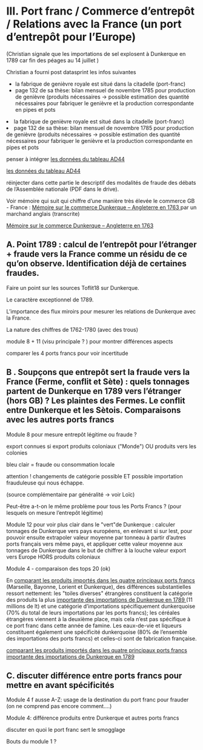 #  III. Port franc / Commerce d’entrepôt / Relations avec la France (un port d’entrepôt pour l’Europe)

 (Christian signale que les importations de sel explosent à Dunkerque en 1789 car fin des péages au 14 juillet )

 Christian a fourni post datasprint les infos suivantes

*    la fabrique de genièvre royale est situé dans la citadelle (port-franc) 
*    page 132 de sa thèse: bilan mensuel de novembre 1785 pour production de genièvre (produits nécessaires -&gt; possible estimation des quantité nécessaires pour fabriquer le genièvre et la production correspondante en pipes et pots 

<li> la fabrique de genièvre royale est situé dans la citadelle (port-franc)</li>
<li> page 132 de sa thèse: bilan mensuel de novembre 1785 pour production de genièvre (produits nécessaires -&gt; possible estimation des quantité nécessaires pour fabriquer le genièvre et la production correspondante en pipes et pots</li>

 penser à intégrer [ les données du tableau AD44 ](https://drive.google.com/file/d/1ePQf6X5tMoRt3vVBM6oaaG8P_GDvO1jf/view?ts%3D6249fbe8)

[ les données du tableau AD44](https://drive.google.com/file/d/1ePQf6X5tMoRt3vVBM6oaaG8P_GDvO1jf/view?ts%3D6249fbe8)

 réinjecter dans cette partie le descriptif des modalités de fraude des débats de l’Assemblée nationale (PDF dans le drive).

 Voir mémoire qui suit qui chiffre d’une manière très élevée le commerce GB - France : [ Mémoire sur le commerce Dunkerque – Angleterre en 1763 ](https://docs.google.com/document/d/1-8jPSLG7CA914oiwT7H443aVo5WJPQPG/edit) par un marchand anglais (transcrite)

[ Mémoire sur le commerce Dunkerque – Angleterre en 1763](https://docs.google.com/document/d/1-8jPSLG7CA914oiwT7H443aVo5WJPQPG/edit)

##  A. Point 1789 : calcul de l’entrepôt pour l’étranger + fraude vers la France comme un résidu de ce qu’on observe. Identification déjà de certaines fraudes.

 Faire un point sur les sources Toflit18 sur Dunkerque.

 Le caractère exceptionnel de 1789.

 L’importance des flux miroirs pour mesurer les relations de Dunkerque avec la France.

 La nature des chiffres de 1762-1780 (avec des trous)

 module 8 + 11 (visu principale ? ) pour montrer différences aspects

 comparer les 4 ports francs pour voir incertitude

##  B . Soupçons que entrepôt sert la fraude vers la France (Ferme, conflit et Sète) : quels tonnages partent de Dunkerque en 1789 vers l’étranger (hors GB) ? Les plaintes des Fermes. Le conflit entre Dunkerque et les Sètois. Comparaisons avec les autres ports francs

 Module 8 pour mesure entrepôt légitime ou fraude ?

 export connues si export produits coloniaux ("Monde") OU produits vers les colonies

 bleu clair = fraude ou consommation locale

 attention ! changements de catégorie possible ET possible importation frauduleuse qui nous échappe.

 (source complémentaire par généralité -&gt; voir Loïc)

 Peut-être a-t-on le même problème pour tous les Ports Francs ? (pour lesquels on mesure l’entrepôt légitime)

 Module 12 pour voir plus clair dans le "vert"de Dunkerque : calculer tonnages de Dunkerque vers pays européens, en enlevant si sur lest, pour pouvoir ensuite extrapoler valeur moyenne par tonneau à partir d’autres ports français vers même pays, et appliquer cette valeur moyenne aux tonnages de Dunkerque dans le but de chiffrer à la louche valeur export vers Europe HORS produits coloniaux

 Module 4 - comparaison des tops 20 (ok)

 En [ comparant les produits importés dans les quatre principaux ports francs ](https://drive.google.com/drive/u/0/folders/1K1sKvgYSWc-LWTVwnDLQU-0L7wo4WJf6) (Marseille, Bayonne, Lorient et Dunkerque), des différences substantielles ressort nettement: les "toiles diverses" étrangères constituent la catégorie des produits la plus [ importante des importations de Dunkerque en 1789 ](https://drive.google.com/drive/u/0/folders/1K1sKvgYSWc-LWTVwnDLQU-0L7wo4WJf6) (11 millions de lt) et une catégorie d’importations spécifiquement dunkerquoise (70% du total de leurs importations par les ports francs); les céréales étrangères viennent à la deuxième place, mais cela n’est pas spécifique à ce port franc dans cette année de famine. Les eaux-de-vie et liqueurs constituent également une spécificité dunkerquoise (80% de l’ensemble des importations des ports francs) et celles-ci sont de fabrication française.

[ comparant les produits importés dans les quatre principaux ports francs](https://drive.google.com/drive/u/0/folders/1K1sKvgYSWc-LWTVwnDLQU-0L7wo4WJf6)
[ importante des importations de Dunkerque en 1789](https://drive.google.com/drive/u/0/folders/1K1sKvgYSWc-LWTVwnDLQU-0L7wo4WJf6)

##  C. discuter différence entre ports francs pour mettre en avant spécificités

 Module 4 f ausse A-Z: usage de la destination du port franc pour frauder (on ne comprend pas encore comment....)

 Module 4: différence produits entre Dunkerque et autres ports francs

 discuter en quoi le port franc sert le smogglage

 Bouts du module 1 ?

&nbsp;

<Caller id="port-franc">
</Caller>